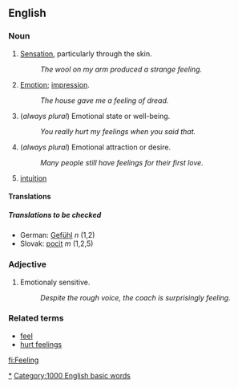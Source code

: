 ==English==<!-- -->

===Noun===
# [[Sense|Sensation]], particularly through the skin.
#: ''The wool on my arm produced a strange feeling.''
# [[Emotion]]; [[impression]].
#: ''The house gave me a feeling of dread.''
# (''always plural'') Emotional state or well-being.
#: ''You really hurt my feelings when you said that.''
# (''always plural'') Emotional attraction or desire.
#: ''Many people still have feelings for their first love.''
# [[intuition]]

====Translations====

=====Translations to be checked=====
<!--Remove this section once all of the translations below have been moved into the tables above.-->
{{checktrans}}

*German: [[Gefühl]] ''n'' (1,2)
*Slovak: [[pocit]] ''m'' (1,2,5)

===Adjective===
# Emotionaly sensitive.
#: ''Despite the rough voice, the coach is surprisingly feeling.''

===Related terms===
*[[feel]]
*[[hurt feelings]]

[[Category:Feelings|*]]
[[Category:1000 English basic words]]

[[fi:Feeling]]